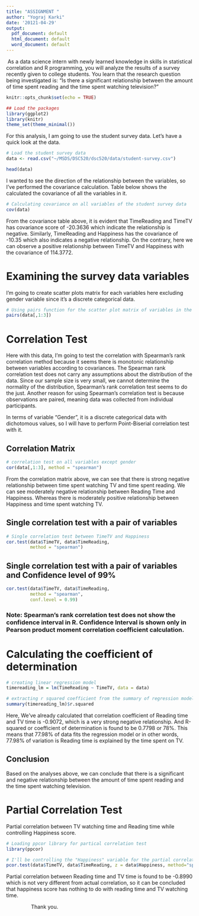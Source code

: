 ```yaml
---
title: "ASSIGNMENT "
author: "Yograj Karki"
date: '20121-04-29'
output:
  pdf_document: default
  html_document: default
  word_document: default
---
```

|  As a data science intern with newly learned knowledge in skills in statistical correlation and R programming, you will analyze the results of a survey recently given to college students. You learn that the research question being investigated is: “Is there a significant relationship between the amount of time spent reading and the time spent watching television?”

```r
knitr::opts_chunk$set(echo = TRUE)
```

```r
## Load the packages
library(ggplot2)
library(knitr)
theme_set(theme_minimal())
```



For this analysis, I am going to use the student survey data. Let's have a quick look at the data. 
```r
# Load the student survey data
data <- read.csv("~/MSDS/DSC520/dsc520/data/student-survey.csv")

head(data)

```


I wanted to see the direction of the relationship between the variables, so I've performed the covariance calculation. Table below shows the calculated the covariance of all the variables in it.

```r
# Calculating covariance on all variables of the student survey data
cov(data)
```


 From the covariance table above, it is evident that TimeReading and TimeTV has covariance score of -20.3636 which indicate the relationship is negative. Similarly, TimeReading and Happiness has the covariance of -10.35 which also indicates a negative relationship. On the contrary, here we can observe a positive relationship between TimeTV and Happiness with the covariance of 114.3772.

# Examining the survey data variables
I'm going to create scatter plots matrix for each variables here excluding gender variable since it's a discrete categorical data.

```r
# Using pairs function for the scatter plot matrix of variables in the data
pairs(data[,1:3])
```

\newpage
# Correlation Test
Here with this data, I'm going to test the correlation with Spearman's rank correlation method because it seems there is monotonic relationship between variables according to covariances. The Spearman rank correlation test does not carry any assumptions about the distribution of the data. Since our sample size is very small, we cannot determine the normality of the distribution, Spearman's rank correlation test seems to do the just. Another reason for using Spearman's correlation test is because observations are paired, meaning data was collected from individual participants.

In terms of variable "Gender", it is a discrete categorical data with dichotomous values, so I will have to perform Point-Biserial correlation test with it.

## Correlation Matrix

```r
# correlation test on all variables except gender
cor(data[,1:3], method = "spearman")


```


From the correlation matrix above, we can see that there is strong negative relationship between time spent watching TV and time spent reading. We can see moderately negative relationship between Reading Time and Happiness. Whereas there is moderately positive relationship between Happiness and time spent watching TV.


## Single correlation test with a pair of variables
```r

# Single correlation test between TimeTV and Happiness
cor.test(data$TimeTV, data$TimeReading,
         method = "spearman")
```

## Single correlation test with a pair of variables and Confidence level of 99%
```r
cor.test(data$TimeTV, data$TimeReading,
         method = "spearman",
         conf.level = 0.99)
```

### Note: Spearman's rank correlation test does not show the confidence interval in R. Confidence Interval is shown only in Pearson product moment correlation coefficient calculation.


# Calculating the coefficient of determination

```r
# creating linear regression model
timereading_lm = lm(TimeReading ~ TimeTV, data = data)

# extracting r squared coefficient from the summary of regression model
summary(timereading_lm)$r.squared
```
Here, We've already calculated that correlation coefficient of Reading time and TV time is -0.9072, which is a very strong negative relationship. And R-squared or coefficient of determination is found to be 0.7798 or 78%. This means that 77.98% of data fits the regression model or in other words, 77.98% of variation is Reading time is explained by the time spent on TV.

## Conclusion
Based on the analyses above, we can conclude that there is a significant and negative relationship between the amount of time spent reading and the time spent watching television.

# Partial Correlation Test
Partial correlation between TV watching time and Reading time while controlling Happiness score.

```r
# Loading ppcor library for partical correlation test
library(ppcor)

# I'll be controlling the "Happiness" variable for the partial correlation of "TimeTV" and "TimeReading"
pcor.test(data$TimeTV, data$TimeReading, z = data$Happiness, method="spearman")
```
Partial correlation between Reading time and TV time is found to be -0.8990 which is not very different from actual correlation, so it can be concluded that happiness score has nothing to do with reading time and TV watching time.
  
    
      
|                  Thank you.


